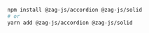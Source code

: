 ```bash
npm install @zag-js/accordion @zag-js/solid
# or
yarn add @zag-js/accordion @zag-js/solid
```
